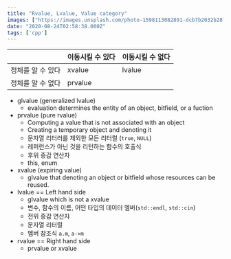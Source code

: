 ```yaml
---
title: "Rvalue, Lvalue, Value category"
images: ["https://images.unsplash.com/photo-1598113082891-dcb7b2032b28?ixlib=rb-1.2.1&q=80&fm=jpg&crop=entropy&cs=tinysrgb&w=2000&fit=max&ixid=eyJhcHBfaWQiOjExNzczfQ"]
date: "2020-08-24T02:58:38.000Z"
tags: ['cpp']
---
```


<TOCInline toc={props.toc} asDisclosure />


|                   | 이동시킬 수 있다 | 이동시킬 수 없다 |
| ----------------- | ---------------- | ---------------- |
| 정체를 알 수 있다 | xvalue           | lvalue           |
| 정체를 알 수 없다 | prvalue          |                  |

- glvalue (generalized lvalue)
  - evaluation determines the entity of an object, bitfield, or a fuction
- prvalue (pure rvalue)
  - Computing a value that is not associated with an object
  - Creating a temporary object and denoting it
  - 문자열 리터러를 제외한 모든 리터럴 (`true`, `NULL`)
  - 레퍼런스가 아닌 것을 리턴하는 함수의 호출식
  - 후위 증감 연산자
  - this, enum
- xvalue (expiring value)
  - glvalue that denoting an object or bitfield whose resources can be reused.
- lvalue == Left hand side
  - glvalue which is not a xvalue
  - 변수, 함수의 이름, 어떤 타입의 데이터 멤버(`std::endl`, `std::cin`)
  - 전위 증감 연산자
  - 문자열 리터럴
  - 멤버 참조식 `a.m`, `a->m`
- rvalue == Right hand side
  - prvalue or xvalue
